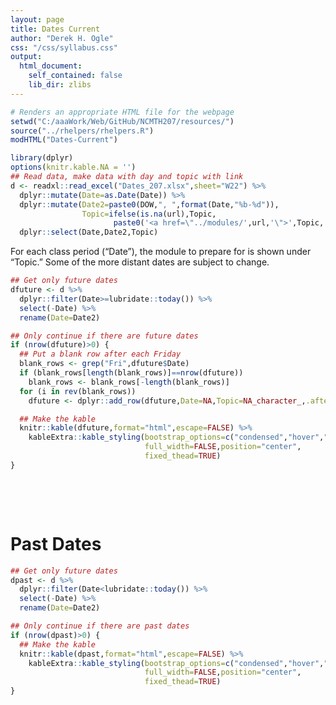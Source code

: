 ```yaml
---
layout: page
title: Dates Current
author: "Derek H. Ogle"
css: "/css/syllabus.css"
output:
  html_document:
    self_contained: false
    lib_dir: zlibs
---
```


```r
# Renders an appropriate HTML file for the webpage
setwd("C:/aaaWork/Web/GitHub/NCMTH207/resources/")
source("../rhelpers/rhelpers.R")
modHTML("Dates-Current")
```

```r
library(dplyr)
options(knitr.kable.NA = '')
## Read data, make data with day and topic with link
d <- readxl::read_excel("Dates_207.xlsx",sheet="W22") %>%
  dplyr::mutate(Date=as.Date(Date)) %>%
  dplyr::mutate(Date2=paste0(DOW,", ",format(Date,"%b-%d")),
                Topic=ifelse(is.na(url),Topic,
                       paste0('<a href=\"../modules/',url,'\">',Topic,'</a>'))) %>%
  dplyr::select(Date,Date2,Topic)
```

<div class="alert alert-info">
For each class period ("Date"), the module to prepare for is shown under "Topic." Some of the more distant dates are subject to change.
</div>


```r
## Get only future dates
dfuture <- d %>%
  dplyr::filter(Date>=lubridate::today()) %>%
  select(-Date) %>%
  rename(Date=Date2)

## Only continue if there are future dates
if (nrow(dfuture)>0) {
  ## Put a blank row after each Friday
  blank_rows <- grep("Fri",dfuture$Date)
  if (blank_rows[length(blank_rows)]==nrow(dfuture))
    blank_rows <- blank_rows[-length(blank_rows)]
  for (i in rev(blank_rows))
    dfuture <- dplyr::add_row(dfuture,Date=NA,Topic=NA_character_,.after=i)

  ## Make the kable
  knitr::kable(dfuture,format="html",escape=FALSE) %>%
    kableExtra::kable_styling(bootstrap_options=c("condensed","hover","responsive"),
                              full_width=FALSE,position="center",
                              fixed_thead=TRUE)
}
```

<br>

<br>

# Past Dates

```r
## Get only future dates
dpast <- d %>%
  dplyr::filter(Date<lubridate::today()) %>%
  select(-Date) %>%
  rename(Date=Date2)

## Only continue if there are past dates
if (nrow(dpast)>0) {
  ## Make the kable
  knitr::kable(dpast,format="html",escape=FALSE) %>%
    kableExtra::kable_styling(bootstrap_options=c("condensed","hover","responsive"),
                              full_width=FALSE,position="center",
                              fixed_thead=TRUE)
}
```

